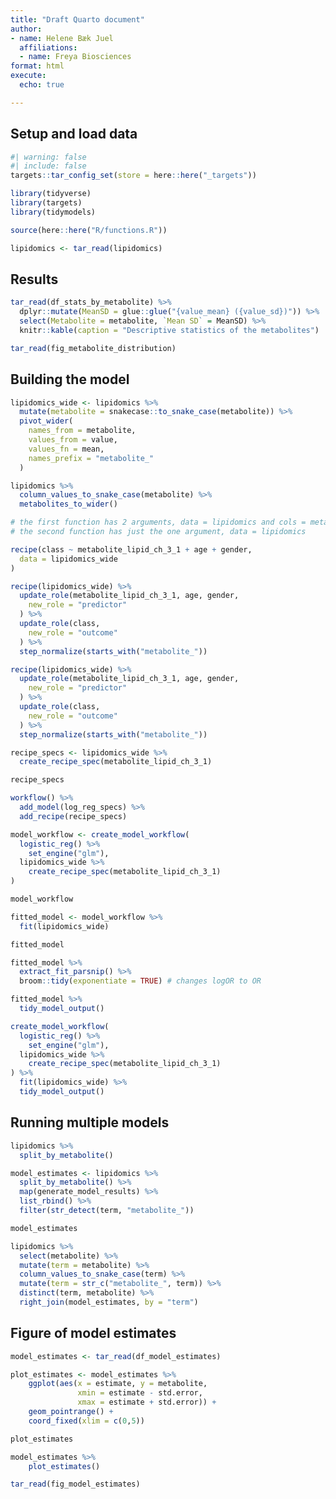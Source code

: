 ```yaml
---
title: "Draft Quarto document"
author: 
- name: Helene Bæk Juel
  affiliations: 
  - name: Freya Biosciences
format: html
execute:
  echo: true

---
```


## Setup and load data

```r
#| warning: false
#| include: false
targets::tar_config_set(store = here::here("_targets"))

library(tidyverse)
library(targets)
library(tidymodels)

source(here::here("R/functions.R"))

lipidomics <- tar_read(lipidomics)
```

## Results

```r
tar_read(df_stats_by_metabolite) %>%
  dplyr::mutate(MeanSD = glue::glue("{value_mean} ({value_sd})")) %>%
  select(Metabolite = metabolite, `Mean SD` = MeanSD) %>%
  knitr::kable(caption = "Descriptive statistics of the metabolites")
```

```r
tar_read(fig_metabolite_distribution)
```

## Building the model

```r
lipidomics_wide <- lipidomics %>%
  mutate(metabolite = snakecase::to_snake_case(metabolite)) %>%
  pivot_wider(
    names_from = metabolite,
    values_from = value,
    values_fn = mean,
    names_prefix = "metabolite_"
  )
```

```r
lipidomics %>%
  column_values_to_snake_case(metabolite) %>%
  metabolites_to_wider()

# the first function has 2 arguments, data = lipidomics and cols = metabolite.
# the second function has just the one argument, data = lipidomics
```

```r
recipe(class ~ metabolite_lipid_ch_3_1 + age + gender,
  data = lipidomics_wide
)
```

```r
recipe(lipidomics_wide) %>%
  update_role(metabolite_lipid_ch_3_1, age, gender,
    new_role = "predictor"
  ) %>%
  update_role(class,
    new_role = "outcome"
  ) %>%
  step_normalize(starts_with("metabolite_"))
```

```r
recipe(lipidomics_wide) %>%
  update_role(metabolite_lipid_ch_3_1, age, gender,
    new_role = "predictor"
  ) %>%
  update_role(class,
    new_role = "outcome"
  ) %>%
  step_normalize(starts_with("metabolite_"))
```

```r
recipe_specs <- lipidomics_wide %>%
  create_recipe_spec(metabolite_lipid_ch_3_1)

recipe_specs
```

```r
workflow() %>%
  add_model(log_reg_specs) %>%
  add_recipe(recipe_specs)
```

```r
model_workflow <- create_model_workflow(
  logistic_reg() %>%
    set_engine("glm"),
  lipidomics_wide %>%
    create_recipe_spec(metabolite_lipid_ch_3_1)
)

model_workflow
```

```r
fitted_model <- model_workflow %>%
  fit(lipidomics_wide)

fitted_model
```

```r
fitted_model %>%
  extract_fit_parsnip() %>%
  broom::tidy(exponentiate = TRUE) # changes logOR to OR
```

```r
fitted_model %>%
  tidy_model_output()
```

```r
create_model_workflow(
  logistic_reg() %>%
    set_engine("glm"),
  lipidomics_wide %>%
    create_recipe_spec(metabolite_lipid_ch_3_1)
) %>%
  fit(lipidomics_wide) %>%
  tidy_model_output()
```

## Running multiple models

```r
lipidomics %>%
  split_by_metabolite()
```

```r
model_estimates <- lipidomics %>%
  split_by_metabolite() %>%
  map(generate_model_results) %>%
  list_rbind() %>%
  filter(str_detect(term, "metabolite_"))

model_estimates
```

```r
lipidomics %>%
  select(metabolite) %>%
  mutate(term = metabolite) %>%
  column_values_to_snake_case(term) %>%
  mutate(term = str_c("metabolite_", term)) %>%
  distinct(term, metabolite) %>%
  right_join(model_estimates, by = "term")

```

## Figure of model estimates

```r
model_estimates <- tar_read(df_model_estimates)

```

```r
plot_estimates <- model_estimates %>% 
    ggplot(aes(x = estimate, y = metabolite, 
               xmin = estimate - std.error,
               xmax = estimate + std.error)) +
    geom_pointrange() +
    coord_fixed(xlim = c(0,5))

plot_estimates
```

```r
model_estimates %>% 
    plot_estimates()

```

```r
tar_read(fig_model_estimates)
```
